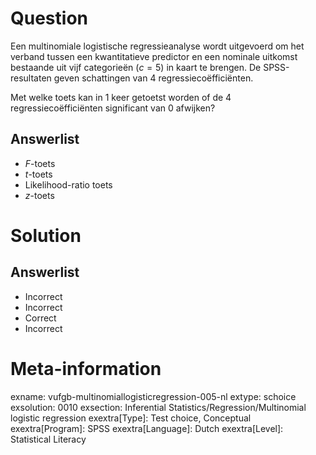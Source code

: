 Question
========

Een multinomiale logistische regressieanalyse wordt uitgevoerd om het verband tussen een kwantitatieve predictor en een nominale uitkomst bestaande uit vijf categorieën ($c = 5$) in kaart te brengen. De SPSS-resultaten geven schattingen van 4 regressiecoëfficiënten.

Met welke toets kan in 1 keer getoetst worden of de 4 regressiecoëfficiënten significant van 0 afwijken?
  
Answerlist
----------
* *F*-toets
* *t*-toets
* Likelihood-ratio toets
* *z*-toets

Solution
========

Answerlist
----------
* Incorrect
* Incorrect
* Correct
* Incorrect

Meta-information
================
exname: vufgb-multinomiallogisticregression-005-nl
extype: schoice
exsolution: 0010
exsection: Inferential Statistics/Regression/Multinomial logistic regression
exextra[Type]: Test choice, Conceptual
exextra[Program]: SPSS
exextra[Language]: Dutch
exextra[Level]: Statistical Literacy
